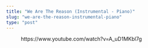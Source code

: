```yaml
---
title: "We Are The Reason (Instrumental - Piano)"
slug: "we-are-the-reason-instrumental-piano"
type: "post"
---
```


<!-- wp:embed {"url":"https://www.youtube.com/watch?v=A_uD1MKbl7g","type":"video","providerNameSlug":"youtube","responsive":true,"className":"wp-embed-aspect-16-9 wp-has-aspect-ratio"} -->
<figure class="wp-block-embed is-type-video is-provider-youtube wp-block-embed-youtube wp-embed-aspect-16-9 wp-has-aspect-ratio"><div class="wp-block-embed__wrapper">
https://www.youtube.com/watch?v=A_uD1MKbl7g
</div></figure>
<!-- /wp:embed -->